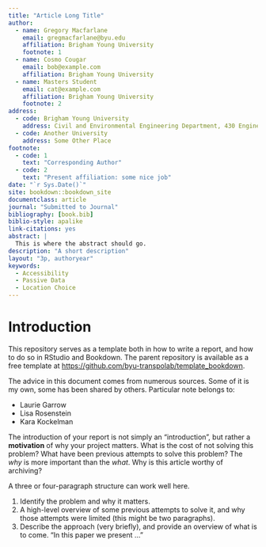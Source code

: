 ```yaml
---
title: "Article Long Title"
author:
  - name: Gregory Macfarlane
    email: gregmacfarlane@byu.edu
    affiliation: Brigham Young University
    footnote: 1
  - name: Cosmo Cougar
    email: bob@example.com
    affiliation: Brigham Young University
  - name: Masters Student
    email: cat@example.com
    affiliation: Brigham Young University
    footnote: 2
address:
  - code: Brigham Young University
    address: Civil and Environmental Engineering Department, 430 Engineering Building, Provo, Utah 84602
  - code: Another University
    address: Some Other Place
footnote:
  - code: 1
    text: "Corresponding Author"
  - code: 2
    text: "Present affiliation: some nice job"
date: "`r Sys.Date()`"
site: bookdown::bookdown_site
documentclass: article
journal: "Submitted to Journal"
bibliography: [book.bib]
biblio-style: apalike
link-citations: yes
abstract: |
  This is where the abstract should go.
description: "A short description"
layout: "3p, authoryear"
keywords:
  - Accessibility
  - Passive Data
  - Location Choice
---
```


# Introduction {#intro}


This repository serves as a template both in how to write a report, and how
to do so in RStudio and Bookdown. The parent repository is available as a free
template at [https://github.com/byu-transpolab/template_bookdown](https://github.com/byu-transpolab/template_bookdown).

The advice in this document comes from numerous sources. Some of it is my own, some
has been shared by others. Particular note belongs to:

  - Laurie Garrow
  - Lisa Rosenstein
  - Kara Kockelman
  
The introduction of your report is not simply an "introduction", but rather a 
**motivation** of why your project matters. What is the cost of not solving 
this problem? What have been previous attempts to solve this problem? The *why*
is more important than the *what*. Why is this article worthy of archiving?

A three or four-paragraph structure can work well here.

  1. Identify the problem and why it matters.
  2. A high-level overview of some previous attempts to solve it, and why those 
  attempts were limited (this might be two paragraphs).
  2. Describe the approach (very briefly), and provide an overview of what is 
  to come. "In this paper we present ..."
  
